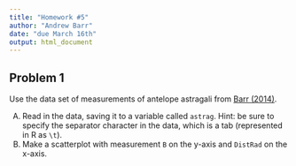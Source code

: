 ```yaml
---
title: "Homework #5"
author: "Andrew Barr"
date: "due March 16th"
output: html_document
---
```


## Problem 1

Use the data set of measurements of antelope astragali from [Barr (2014)](datasets/barr_astrag_2014.txt). 

A.  Read in the data, saving it to a variable called `astrag`.  Hint: be sure to specify the separator character in the data, which is a tab (represented in R as `\t`).
B.  Make a scatterplot with measurement `B` on the y-axis and `DistRad` on the x-axis.